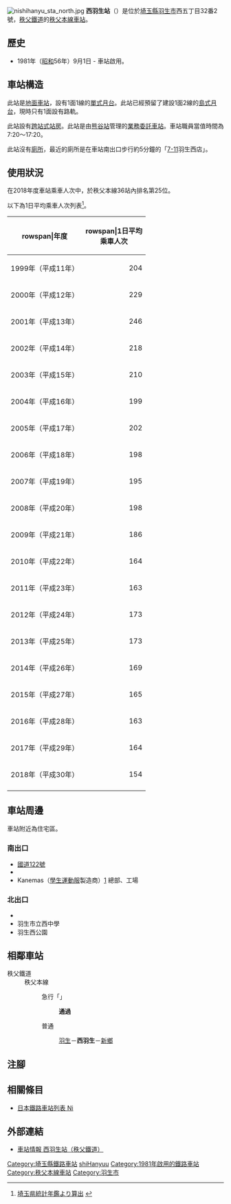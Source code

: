 {{NoteTA|G1=Transport
|T=zh-hans:西羽生站;zh-hk:西羽生站;zh-tw:西羽生車站;
|1=zh-hans:西羽生站;zh-hk:西羽生站;zh-tw:西羽生車站;
}}
{{Infobox station
|公司色 = blue
|站名 = 西羽生
|圖片 = Chichibu-railway-Nishi-hanyu-station-platform.jpg
|圖片說明 = 月台（2008年1月）
|日文原名 = 西羽生
|平假名 = にしはにゅう
|羅馬拼音 = NISHIHANYŪ
|副站名 = 
|電報略號 = ニシ
|所在地 = {{JPN}}[[埼玉縣|埼玉縣]][[羽生市|羽生市]]西五丁目32番2號
|座標 = {{coord|36|10|34.98|N|139|31|26.15|E|type:railwaystation_region:JP-24|display=inline,title}}
|車站構造 = [[地面車站|地面車站]]（[[跨站式站房|跨站式站房]]）
|月台配置 = 1面1線
|啟用年月日 = 1981年（[[昭和|昭和]]56年）9月1日
|廢站年月日 = 
|乘客人數 = 154
|上下車人次 = 
|統計年度 = 2018
|轉車 = 
|全寬備註 = [[業務委託車站|業務委託車站]]
|adjacent = {{Adjacent stations|system=秩父鐵道|line=秩父本線|left=羽生|right=新鄉|note-left=1.2km|note-mid=距離[[羽生站|羽生]]1.2km|note-right=1.4km}}
}}
[[File:nishihanyu_sta_north.jpg|thumb]]
'''西羽生站'''（{{jpn|j=西羽生駅|hg=にしはにゅうえき|rm=Nishi-Hanyū eki|f=y}}）是位於[[埼玉縣|埼玉縣]][[羽生市|羽生市]]西五丁目32番2號，[[秩父鐵道|秩父鐵道]]的[[秩父本線|秩父本線]][[鐵路車站|車站]]。

== 歷史 ==
* 1981年（[[昭和|昭和]]56年）9月1日 - 車站啟用。

== 車站構造 ==
此站是[[地面車站|地面車站]]，設有1面1線的[[單式月台|單式月台]]。此站已經預留了建設1面2線的[[島式月台|島式月台]]，現時只有1面設有路軌。

此站設有[[跨站式站房|跨站式站房]]。此站是由[[熊谷站|熊谷站]]管理的[[業務委託車站|業務委託車站]]。車站職員當值時間為7:20～17:20。

此站沒有[[廁所|廁所]]，最近的廁所是在車站南出口步行約5分鐘的「[[7-11|7-11]]羽生西店」。

== 使用狀況 ==
在2018年度車站乘車人次中，於秩父本線36站內排名第25位。

以下為1日平均乘車人次列表<ref name="toukei">[http://www.pref.saitama.lg.jp/kense/toke/nenkan/index.html 埼玉県統計年鑑より算出] {{Wayback|url=http://www.pref.saitama.lg.jp/kense/toke/nenkan/index.html |date=20170705204005 }}{{ja icon}}</ref>。

{| class="wikitable"
|-
!rowspan|年度
!rowspan|1日平均<br>乘車人次
|-
|1999年（平成11年）
|style="text-align:right;"|204
|-
|2000年（平成12年）
|style="text-align:right;"|229
|-
|2001年（平成13年）
|style="text-align:right;"|246
|-
|2002年（平成14年）
|style="text-align:right;"|218
|-
|2003年（平成15年）
|style="text-align:right;"|210
|-
|2004年（平成16年）
|style="text-align:right;"|199
|-
|2005年（平成17年）
|style="text-align:right;"|202
|-
|2006年（平成18年）
|style="text-align:right;"|198
|-
|2007年（平成19年）
|style="text-align:right;"|195
|-
|2008年（平成20年）
|style="text-align:right;"|198
|-
|2009年（平成21年）
|style="text-align:right;"|186
|-
|2010年（平成22年）
|style="text-align:right;"|164
|-
|2011年（平成23年）
|style="text-align:right;"|163
|-
|2012年（平成24年）
|style="text-align:right;"|173
|-
|2013年（平成25年）
|style="text-align:right;"|173
|-
|2014年（平成26年）
|style="text-align:right;"|169
|-
|2015年（平成27年）
|style="text-align:right;"|165
|-
|2016年（平成28年）
|style="text-align:right;"|163
|-
|2017年（平成29年）
|style="text-align:right;"|164
|-
|2018年（平成30年）
|style="text-align:right;"|154
|-
|}

== 車站周邊 ==
車站附近為住宅區。

=== 南出口 ===
* [[國道122號_(日本)|國道122號]]
* {{Translink|ja|埼玉県道128号熊谷羽生線|埼玉縣道128號熊谷羽生線}}
* Kanemas（[[學生運動服|學生運動服]]製造商）[http://www.kanemas.co.jp/] {{Wayback|url=http://www.kanemas.co.jp/ |date=20201211021054 }} 總部、工場

=== 北出口 ===
* {{Translink|ja|埼玉県立羽生実業高等学校|埼玉縣立羽生實業高等學校}}
* 羽生市立西中學
* 羽生西公園

== 相鄰車站 ==
; 秩父鐵道
: 秩父本線
:: 急行「{{Translink|ja|秩父路 (列車)|秩父路號列車|秩父路}}」
::: '''通過'''
:: 普通
::: [[羽生站|羽生]]－'''西羽生'''－[[新鄉站_(埼玉縣)|新鄉]]
== 注腳 ==
{{Reflist}}
== 相關條目 ==
{{Commonscat|Nishi-Hanyu Station}}
* [[日本鐵路車站列表_Ni|日本鐵路車站列表 Ni]]
== 外部連結 ==
* [http://www.chichibu-railway.co.jp/station/02_nishi.html 車站情報 西羽生站（秩父鐵道）] {{Wayback|url=http://www.chichibu-railway.co.jp/station/02_nishi.html |date=20200925170211 }}{{ja icon}}
{{秩父本線}}
{{DEFAULTSORT:Nishi-Hanyu}}
[[Category:埼玉縣鐵路車站|Category:埼玉縣鐵路車站]]
[[Category:日本鐵路車站_Ni|shiHanyuu]]
[[Category:1981年啟用的鐵路車站|Category:1981年啟用的鐵路車站]]
[[Category:秩父本線車站|Category:秩父本線車站]]
[[Category:羽生市|Category:羽生市]]